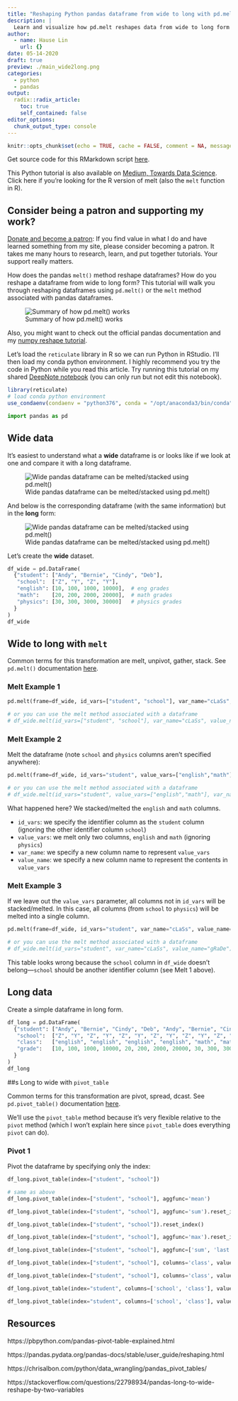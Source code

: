 ```yaml
---
title: "Reshaping Python pandas dataframe from wide to long with pd.melt"
description: |
  Learn and visualize how pd.melt reshapes data from wide to long form
author:
  - name: Hause Lin
    url: {}
date: 05-14-2020
draft: true
preview: ./main_wide2long.png
categories: 
  - python
  - pandas
output:
  radix::radix_article:
    toc: true
    self_contained: false
editor_options: 
  chunk_output_type: console
---
```


```r
knitr::opts_chunk$set(echo = TRUE, cache = FALSE, comment = NA, message = FALSE, warning = FALSE)
```

Get source code for this RMarkdown script [here](https://github.com/hauselin/rtutorialsite/blob/master/_posts/2019-12-20-numpy-reshape/numpy-reshape.Rmd).

This Python tutorial is also available on [Medium, Towards Data Science](https://towardsdatascience.com/reshape-pandas-dataframe-with-melt-in-python-tutorial-and-visualization-29ec1450bb02). Click here if you're looking for the R version of melt (also the `melt` function in R).

## Consider being a patron and supporting my work?

[Donate and become a patron](https://donorbox.org/support-my-teaching): If you find value in what I do and have learned something from my site, please consider becoming a patron. It takes me many hours to research, learn, and put together tutorials. Your support really matters.

How does the pandas `melt()` method reshape dataframes? How do you reshape a dataframe from wide to long form? This tutorial will walk you through reshaping dataframes using `pd.melt()` or the `melt` method associated with pandas dataframes.

![Summary of how pd.melt() works](./main_wide2long.png)

Also, you might want to check out the official pandas documentation and my [numpy reshape tutorial](https://towardsdatascience.com/reshape-pandas-dataframe-with-melt-in-python-tutorial-and-visualization-29ec1450bb02).

Let's load the `reticulate` library in R so we can run Python in RStudio. I'll then load my conda python environment. I highly recommend you try the code in Python while you read this article. Try running this tutorial on my shared [DeepNote notebook](https://beta.deepnote.com/project/d1350ad6-bcb4-4c3d-857b-c29d01b8a803) (you can only run but not edit this notebook).

```r
library(reticulate)
# load conda python environment
use_condaenv(condaenv = "python376", conda = "/opt/anaconda3/bin/conda")
```

```python
import pandas as pd
```

## Wide data

It’s easiest to understand what a **wide** dataframe is or looks like if we look at one and compare it with a long dataframe.

![Wide pandas dataframe can be melted/stacked using pd.melt()](./pic1.png)

And below is the corresponding dataframe (with the same information) but in the **long** form:

![Wide pandas dataframe can be melted/stacked using pd.melt()](./pic2.png)

Let's create the **wide** dataset.

```python
df_wide = pd.DataFrame(
  {"student": ["Andy", "Bernie", "Cindy", "Deb"],
   "school":  ["Z", "Y", "Z", "Y"],
   "english": [10, 100, 1000, 10000],  # eng grades
   "math":    [20, 200, 2000, 20000],  # math grades
   "physics": [30, 300, 3000, 30000]   # physics grades
  }
)
df_wide
```

## Wide to long with `melt`

Common terms for this transformation are melt, unpivot, gather, stack. See `pd.melt()` documentation [here](https://pandas.pydata.org/docs/reference/api/pandas.melt.html).

### Melt Example 1

```python
pd.melt(frame=df_wide, id_vars=["student", "school"], var_name="cLaSs", value_name="gRaDe")

# or you can use the melt method associated with a dataframe
# df_wide.melt(id_vars=["student", "school"], var_name="cLaSs", value_name="gRaDe")
```

### Melt Example 2

Melt the dataframe (note `school` and `physics` columns aren't specified anywhere):

```python
pd.melt(frame=df_wide, id_vars="student", value_vars=["english","math"], var_name="cLaSs", value_name="gRaDe")

# or you can use the melt method associated with a dataframe
# df_wide.melt(id_vars="student", value_vars=["english","math"], var_name="cLaSs", value_name="gRaDe")
```

What happened here? We stacked/melted the `english` and `math` columns.

* `id_vars`: we specify the identifier column as the `student` column (ignoring the other identifier column `school`) 
* `value_vars`: we melt only two columns, `english` and `math` (ignoring `physics`)
* `var_name`: we specify a new column name to represent `value_vars`
* `value_name`: we specify a new column name to represent the contents in `value_vars`

### Melt Example 3

If we leave out the `value_vars` parameter, all columns not in `id_vars` will be stacked/melted. In this case, all columns (from `school` to `physics`) will be melted into a single column.

```python
pd.melt(frame=df_wide, id_vars="student", var_name="cLaSs", value_name="gRaDe")

# or you can use the melt method associated with a dataframe
# df_wide.melt(id_vars="student", var_name="cLaSs", value_name="gRaDe")
```

This table looks wrong because the `school` column in `df_wide` doesn't belong—`school` should be another identifier column (see Melt 1 above).

## Long data

Create a simple dataframe in long form.

```python
df_long = pd.DataFrame(
  {"student": ["Andy", "Bernie", "Cindy", "Deb", "Andy", "Bernie", "Cindy", "Deb", "Andy", "Bernie", "Cindy", "Deb"],
   "school":  ["Z", "Y", "Z", "Y", "Z", "Y", "Z", "Y", "Z", "Y", "Z", "Y"],
   "class":   ["english", "english", "english", "english", "math", "math", "math", "math", "physics", "physics", "physics", "physics"],
   "grade":   [10, 100, 1000, 10000, 20, 200, 2000, 20000, 30, 300, 3000, 30000]
  }
)
df_long
```


##s Long to wide with `pivot_table`

Common terms for this transformation are pivot, spread, dcast. See `pd.pivot_table()` documentation [here](https://pandas.pydata.org/pandas-docs/stable/reference/api/pandas.pivot_table.html).

We'll use the `pivot_table` method because it's very flexible relative to the `pivot` method (which I won't explain here since `pivot_table` does everything `pivot` can do).

### Pivot 1

Pivot the dataframe by specifying only the index:

```python
df_long.pivot_table(index=["student", "school"])
```


```python
# same as above
df_long.pivot_table(index=["student", "school"], aggfunc='mean') 
```

```python
df_long.pivot_table(index=["student", "school"], aggfunc='sum').reset_index()
```


```python
df_long.pivot_table(index=["student", "school"]).reset_index()
```

```python
df_long.pivot_table(index=["student", "school"], aggfunc='max').reset_index()
```

```python
df_long.pivot_table(index=["student", "school"], aggfunc=['sum', 'last', 'min']).reset_index()
```

```python
df_long.pivot_table(index=["student", "school"], columns='class', values='grade').reset_index()
```

```python
df_long.pivot_table(index=["student", "school"], columns='class', values='grade', margins=True).reset_index()
```

```python
df_long.pivot_table(index="student", columns=['school', 'class'], values='grade').reset_index()
```

```python
df_long.pivot_table(index="student", columns=['school', 'class'], values='grade', fill_value=-5)
```

## Resources

https://pbpython.com/pandas-pivot-table-explained.html

https://pandas.pydata.org/pandas-docs/stable/user_guide/reshaping.html

https://chrisalbon.com/python/data_wrangling/pandas_pivot_tables/

https://stackoverflow.com/questions/22798934/pandas-long-to-wide-reshape-by-two-variables
